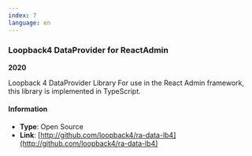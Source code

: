 ```yaml
---
index: 7
language: en
---
```


### Loopback4 DataProvider for ReactAdmin

**2020**

Loopback 4 DataProvider Library For use in the React Admin framework, this library is implemented in TypeScript.

#### Information

-   **Type**: Open Source
-   **Link**: [http://github.com/loopback4/ra-data-lb4](http://github.com/loopback4/ra-data-lb4)
